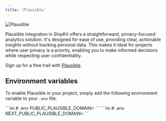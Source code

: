 ```yaml
---
title: 'Plausible'
---
```


<img src="/images/plausible.png" alt="Plausible" />

Plausible integration in ShipKit offers a straightforward, privacy-focused analytics solution. It's designed for ease of use, providing clear, actionable insights without tracking personal data. This makes it ideal for projects where user privacy is a priority, enabling you to make informed decisions while respecting user confidentiality.

Sign up for a free trail with <a href="https://plausible.io" target="_blank">Plausible</a>.

## Environment variables

To enable Plausible in your project, simply add the following environment variable to your `.env` file:

<Tabs>
  <Tab title="Astro">
    ```ini
    # .env
    PUBLIC_PLAUSIBLE_DOMAIN=
    ```
  </Tab>

  <Tab title="Next.js">
    ```ini
    # .env
    NEXT_PUBLIC_PLAUSIBLE_DOMAIN=
    ```
  </Tab>
</Tabs>

